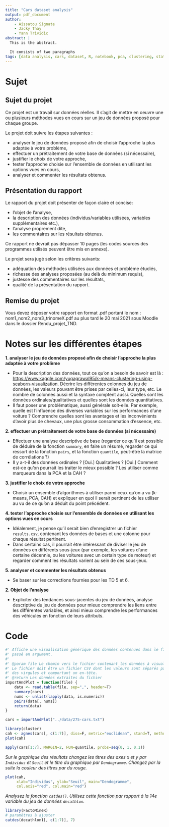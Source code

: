 ```yaml
---
title: "Cars dataset analysis"
output: pdf_document
author:
    - Aissatou Signate
    - Jacky Thay
    - Yann Trividic
abstract: |
  This is the abstract.

  It consists of two paragraphs
tags: [data analysis, cars, dataset, R, notebook, pca, clustering, statistics]
---
```


# Sujet

## Sujet du projet

Ce projet est un travail sur données réelles. Il s'agit de mettre en oeuvre une ou plusieurs méthodes vues en cours sur un jeu de données proposé pour chaque groupe.

Le projet doit suivre les étapes suivantes :

-   analyser le jeu de données proposé afin de choisir l'approche la plus adaptée à votre problème,
-   effectuer un prétraitement de votre base de données (si nécessaire),
-   justifier le choix de votre approche,
-   tester l'approche choisie sur l'ensemble de données en utilisant les options vues en cours,
-   analyser et commenter les résultats obtenus.

## Présentation du rapport

Le rapport du projet doit présenter de façon claire et concise:

-   l'objet de l'analyse,
-   la description des données (individus/variables utilisées, variables supplémentaires etc.),
-   l'analyse proprement dite,
-   les commentaires sur les résultats obtenus.

Ce rapport ne devrait pas dépasser 10 pages (les codes sources des programmes utilisés peuvent être mis en annexe).

Le projet sera jugé selon les critères suivants:

-   adéquation des méthodes utilisées aux données et problème étudiés,
-   richesse des analyses proposées (au delà du minimum requis),
-   justesse des commentaires sur les résultats,
-   qualité de la présentation du rapport.

## Remise du projet

Vous devez déposer votre rapport en format .pdf portant le nom : nom1_nom2_nom3_trinomeX.pdf au plus tard le 20 mai 2021 sous Moodle dans le dossier Rendu_projet_TND.

# Notes sur les différentes étapes

**1. analyser le jeu de données proposé afin de choisir l'approche la plus adaptée à votre problème**

-   Pour la description des données, tout ce qu'on a besoin de savoir est là : <https://www.kaggle.com/yugagrawal95/k-means-clustering-using-seaborn-visualization>. Décrire les différentes colonnes du jeu de données, les valeurs pouvant être prises par celles-ci, leur type, etc. Le nombre de colonnes aussi et la syntaxe comptent aussi. Quelles sont les données ordinales/qualitatives et quelles sont les données quantitatives.
-   Il faut poser une problématique, aussi générale soit-elle. Par exemple, quelle est l'influence des diverses variables sur les performances d'une voiture ? Comprendre quelles sont les avantages et les inconvénients d'avoir plus de chevaux, une plus grosse consommation d'essence, etc.

**2. effectuer un prétraitement de votre base de données (si nécessaire)**

-   Effectuer une analyse descriptive de base (regarder ce qu'il est possible de déduire de la fonction `summary`, en faire un résumé, regarder ce qui ressort de la fonction `pairs`, et la fonction `quantile`, peut-être la matrice de corrélations ?)
-   Il y a-t-il des données ordinales ? [Oui.] Qualitatives ? [Oui.] Comment est-ce qu'on pourrait les traiter le mieux possible ? Les utiliser comme marqueurs dans la PCA et la CAH ?

**3. justifier le choix de votre approche**

-   Choisir un ensemble d'algorithmes à utiliser parmi ceux qu'on a vu (k-means, PCA, CAH) et expliquer en quoi il serait pertinent de les utiliser au vu de ce qu'on a déduit du point précédent.

**4. tester l'approche choisie sur l'ensemble de données en utilisant les options vues en cours**

-   Idéalement, je pense qu'il serait bien d'enregistrer un fichier `results.csv`, contenant les données de bases et une colonne pour chaque résultat pertinent.
-   Dans certains cas, il pourrait être intéressant de diviser le jeu de données en différents sous-jeux (par exemple, les voitures d'une certaine décennie, ou les voitures avec un certain type de moteur) et regarder comment les résultats varient au sein de ces sous-jeux.

**5. analyser et commenter les résultats obtenus**

-   Se baser sur les corrections fournies pour les TD 5 et 6.

**2. Objet de l'analyse**

-   Expliciter des tendances sous-jacentes du jeu de données, analyse descriptive du jeu de données pour mieux comprendre les liens entre les différentes variables, et ainsi mieux comprendre les performances des véhicules en fonction de leurs attributs.

# Code

```r
#' Affiche une visualisation générique des données contenues dans le fichier
#' passé en argument.
#'
#' @param file Le chemin vers le fichier contenant les données à visualiser
#' Le fichier doit être un fichier CSV dont les valeurs sont séparés par
#' des virgules et comportant un en-tête.
#' @return Les données extraites du fichier
importAndPlot = function(file) {
    data <- read.table(file, sep=",", header=T)
    summary(cars)
    nums <- unlist(lapply(data, is.numeric))  
    pairs(data[, nums])
    return(data)
}

cars = importAndPlot("../data/275-cars.txt")
```

```r
library(cluster)
cah <- agnes(cars[, c(1:7)], diss=F, metric="euclidean", stand=T, method="ward")
plot(cah)
```

```r
apply(cars[1:7], MARGIN=2, FUN=quantile, probs=seq(0, 1, 0.1))
```

*Sur le graphique des résultats changez les titres des axes x et y par `Individus` et `Seuil` et le titre du graphique par `Dendogramme`. Changez par la suite la couleur des titres par du rouge.*

```r
plot(cah, 
     xlab="Individus", ylab="Seuil", main="Dendogramme", 
     col.axis="red", col.main="red")
```

*Analysez la fonction `catdes()`. Utilisez cette fonction par rapport à la 14e variable du jeu de données `decathlon`.*

```r
library(FactoMineR)
# paramètres à ajuster
catdes(decathlon1[, c(1:7)], 7)
```
